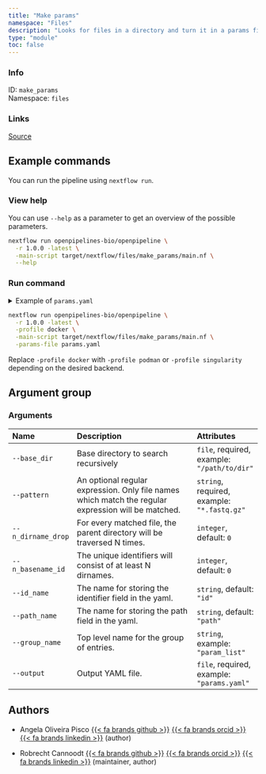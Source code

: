 ```yaml
---
title: "Make params"
namespace: "Files"
description: "Looks for files in a directory and turn it in a params file."
type: "module"
toc: false
---
```


::: {.column-margin}

### Info

ID: `make_params`  
Namespace: `files`

### Links
[Source](https://github.com/openpipelines-bio/openpipeline/blob/1.0.0/./src/files/make_params){.btn-action .btn-sm .btn-info .btn role="button"}

:::



## Example commands

You can run the pipeline using `nextflow run`.

### View help

You can use `--help` as a parameter to get an overview of the possible parameters.

```bash
nextflow run openpipelines-bio/openpipeline \
  -r 1.0.0 -latest \
  -main-script target/nextflow/files/make_params/main.nf \
  --help
```

### Run command

<details>
<summary>Example of `params.yaml`</summary>
```yaml
# Arguments
base_dir: # please fill in - example: "/path/to/dir"
pattern: # please fill in - example: "*.fastq.gz"
n_dirname_drop: 0
n_basename_id: 0
id_name: "id"
path_name: "path"
# group_name: "param_list"
# output: "$id.$key.output.yaml"

# Nextflow input-output arguments
publish_dir: # please fill in - example: "output/"
# param_list: "my_params.yaml"
```
</details>

```bash
nextflow run openpipelines-bio/openpipeline \
  -r 1.0.0 -latest \
  -profile docker \
  -main-script target/nextflow/files/make_params/main.nf \
  -params-file params.yaml
```

:::{.callout-note}
Replace `-profile docker` with `-profile podman` or `-profile singularity` depending on the desired backend.
:::

## Argument group

### Arguments

|Name               |Description                                                                                         |Attributes                                  |
|:------------------|:---------------------------------------------------------------------------------------------------|:-------------------------------------------|
|`--base_dir`       |Base directory to search recursively                                                                |`file`, required, example: `"/path/to/dir"` |
|`--pattern`        |An optional regular expression. Only file names which match the regular expression will be matched. |`string`, required, example: `"*.fastq.gz"` |
|`--n_dirname_drop` |For every matched file, the parent directory will be traversed N times.                             |`integer`, default: `0`                     |
|`--n_basename_id`  |The unique identifiers will consist of at least N dirnames.                                         |`integer`, default: `0`                     |
|`--id_name`        |The name for storing the identifier field in the yaml.                                              |`string`, default: `"id"`                   |
|`--path_name`      |The name for storing the path field in the yaml.                                                    |`string`, default: `"path"`                 |
|`--group_name`     |Top level name for the group of entries.                                                            |`string`, example: `"param_list"`           |
|`--output`         |Output YAML file.                                                                                   |`file`, required, example: `"params.yaml"`  |

## Authors


  * Angela Oliveira Pisco [{{< fa brands github >}}](https://github.com/aopisco) [{{< fa brands orcid >}}](https://orcid.org/0000-0003-0142-2355) [{{< fa brands linkedin >}}](https://linkedin.com/in/aopisco) (author)

  * Robrecht Cannoodt [{{< fa brands github >}}](https://github.com/rcannood) [{{< fa brands orcid >}}](https://orcid.org/0000-0003-3641-729X) [{{< fa brands linkedin >}}](https://linkedin.com/in/robrechtcannoodt) (maintainer, author)
